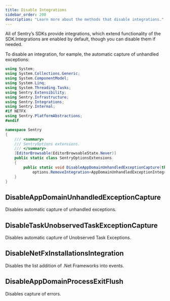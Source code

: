```yaml
---
title: Disable Integrations
sidebar_order: 200
description: "Learn more about the methods that disable integrations."
---
```


All of Sentry’s SDKs provide integrations, which extend functionality of the SDK.Integrations are enabled by default, though you can disable them if needed.

To disable an integration, for eample, the automatic capture of unhandled exceptions:

```csharp
using System;
using System.Collections.Generic;
using System.ComponentModel;
using System.Linq;
using System.Threading.Tasks;
using Sentry.Extensibility;
using Sentry.Infrastructure;
using Sentry.Integrations;
using Sentry.Internal;
#if NETFX
using Sentry.PlatformAbstractions;
#endif

namespace Sentry
{
    /// <summary>
    /// SentryOptions extensions.
    /// </summary>
    [EditorBrowsable(EditorBrowsableState.Never)]
    public static class SentryOptionsExtensions
    {
        public static void DisableAppDomainUnhandledExceptionCapture(this SentryOptions options) =>
            options.RemoveIntegration<AppDomainUnhandledExceptionIntegration>();
    }
}
```

## DisableAppDomainUnhandledExceptionCapture

Disables automatic capture of unhandled exceptions.

## DisableTaskUnobservedTaskExceptionCapture

Disables automatic capture of Unobserved Task Exceptions.

## DisableNetFxInstallationsIntegration

Disables the list addition of .Net Frameworks into events.

## DisableAppDomainProcessExitFlush

Disables capture of errors.
